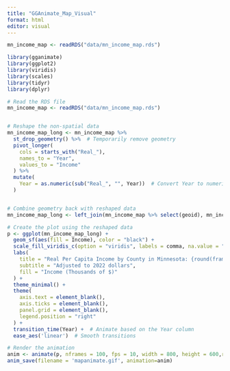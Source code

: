 ```yaml
---
title: "GGAnimate_Map_Visual"
format: html
editor: visual
---
```


```r
mn_income_map <- readRDS("data/mn_income_map.rds")
```

```r
library(gganimate)
library(ggplot2)
library(viridis)
library(scales)
library(tidyr)
library(dplyr)

# Read the RDS file
mn_income_map <- readRDS("data/mn_income_map.rds")


# Reshape the non-spatial data
mn_income_map_long <- mn_income_map %>%
  st_drop_geometry() %>%  # Temporarily remove geometry
  pivot_longer(
    cols = starts_with("Real_"), 
    names_to = "Year", 
    values_to = "Income"
  ) %>%
  mutate(
    Year = as.numeric(sub("Real_", "", Year))  # Convert Year to numeric
  )


# Combine geometry back with reshaped data
mn_income_map_long <- left_join(mn_income_map %>% select(geoid), mn_income_map_long)

# Create the plot using the reshaped data
p <- ggplot(mn_income_map_long) +
  geom_sf(aes(fill = Income), color = "black") +
  scale_fill_viridis_c(option = "viridis", labels = comma, na.value = "gray80") +
  labs(
    title = "Real Per Capita Income by County in Minnesota: {round(frame_time)}",
    subtitle = "Adjusted to 2022 dollars",
    fill = "Income (Thousands of $)"
  ) +
  theme_minimal() +
  theme(
    axis.text = element_blank(),
    axis.ticks = element_blank(),
    panel.grid = element_blank(),
    legend.position = "right"
  ) +
  transition_time(Year) +  # Animate based on the Year column
  ease_aes('linear')  # Smooth transitions

# Render the animation
anim <- animate(p, nframes = 100, fps = 10, width = 800, height = 600,renderer = gifski_renderer())
anim_save(filename = 'mapanimate.gif', animation=anim)
```
